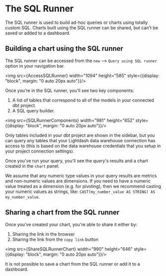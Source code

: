
# The SQL Runner

The SQL runner is used to build ad-hoc queries or charts using totally custom SQL. Charts built using the SQL runner can be shared, but can't be saved or added to a dashboard.

## Building a chart using the SQL runner

The SQL runner can be accessed from the `new` --> `Query using SQL runner` option in your navigation bar.

<img src={AccessSQLRunner} width="1094" height="585" style={{display: "block", margin: "0 auto 20px auto"}}/>

Once you're in the SQL runner, you'll see two key components:

1. A list of tables that correspond to all of the models in your connected dbt project.
2. A SQL query builder.

<img src={SQLRunnerComponents} width="981" height="652" style={{display: "block", margin: "0 auto 20px auto"}}/>

Only tables included in your dbt project are shown in the sidebar, but you can query any tables that your Lightdash data warehouse connection has access to (this is based on the data warehouse credentials that you setup in your project connection settings). 

Once you've run your query, you'll see the query's results and a chart created in the `chart` panel. 

We assume that any numeric type values in your query results are metrics and non-numeric values are dimensions. If you need to have a numeric value treated as a dimension (e.g. for pivoting), then we recommend casting your numeric values as strings, like: `CAST(my_number_value AS STRING) AS my_number_value`.

## Sharing a chart from the SQL runner

Once you've created your chart, you're able to share it either by:

1. Sharing the link in the browser
2. Sharing the link from the `copy link` button

<img src={ShareSQLRunnerChart} width="990" height="646" style={{display: "block", margin: "0 auto 20px auto"}}/>

It is not possible to save a chart from the SQL runner or add it to a dashboard. 
